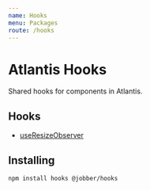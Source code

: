```yaml
---
name: Hooks
menu: Packages
route: /hooks
---
```


# Atlantis Hooks

Shared hooks for components in Atlantis.

## Hooks

- [useResizeObserver](hooks/use-resize-observer)

## Installing

`npm install hooks @jobber/hooks`
